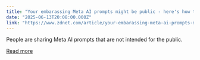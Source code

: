 ```yaml
---
title: "Your embarassing Meta AI prompts might be public - here's how to check"
date: "2025-06-13T20:08:00.000Z"
link: "https://www.zdnet.com/article/your-embarassing-meta-ai-prompts-might-be-public-heres-how-to-check/"
---
```


People are sharing Meta AI prompts that are not intended for the public.

[Read more](https://www.zdnet.com/article/your-embarassing-meta-ai-prompts-might-be-public-heres-how-to-check/)
